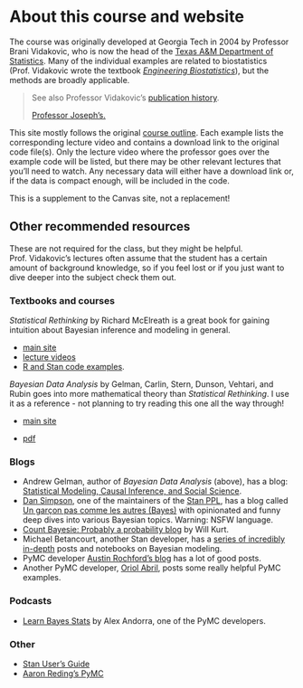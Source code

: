 # About this course and website {.unnumbered}

The course was originally developed at Georgia Tech in 2004 by Professor Brani Vidakovic, who is now the head of the [Texas A&M Department of Statistics](https://science.tamu.edu/news/2020/07/branislav-vidakovic-named-head-of-texas-am-statistics/). Many of the individual examples are related to biostatistics (Prof. Vidakovic wrote the textbook [*Engineering Biostatistics*](https://statbook.gatech.edu/index.html)), but the methods are broadly applicable.

> See also
> Professor Vidakovic's [publication history](https://scholar.google.com/citations?user=mjLdzMAAAAAJ).
>
> [Professor Joseph's.](https://scholar.google.com/citations?hl=en&user=-XDlRfAAAAAJ)


This site mostly follows the original [course outline](https://www2.isye.gatech.edu/isye6420/plan.html). Each example lists the corresponding lecture video and contains a download link to the original code file(s). Only the lecture video where the professor goes over the example code will be listed, but there may be other relevant lectures that you'll need to watch. Any necessary data will either have a download link or, if the data is compact enough, will be included in the code.

This is a supplement to the Canvas site, not a replacement!

## Other recommended resources

These are not required for the class, but they might be helpful. Prof. Vidakovic's lectures often assume that the student has a certain amount of background knowledge, so if you feel lost or if you just want to dive deeper into the subject check them out.

### Textbooks and courses

*Statistical Rethinking* by Richard McElreath is a great book for gaining intuition about Bayesian inference and modeling in general.

- [main site](https://xcelab.net/rm/statistical-rethinking/)
- [lecture videos](https://www.youtube.com/playlist?list=PLDcUM9US4XdMROZ57-OIRtIK0aOynbgZN)
- [R and Stan code examples](https://github.com/rmcelreath/rethinking). 

*Bayesian Data Analysis* by Gelman, Carlin, Stern, Dunson, Vehtari, and Rubin goes into more mathematical theory than *Statistical Rethinking*. I use it as a reference - not planning to try reading this one all the way through!

- [main site](http://www.stat.columbia.edu/~gelman/book/)

- [pdf](http://www.stat.columbia.edu/~gelman/book/BDA3.pdf)

### Blogs

- Andrew Gelman, author of *Bayesian Data Analysis* (above), has a blog: [Statistical Modeling, Causal Inference, and Social Science](https://statmodeling.stat.columbia.edu/).
- [Dan Simpson](https://dpsimpson.github.io/), one of the maintainers of the [Stan PPL](https://mc-stan.org/), has a blog called [Un garçon pas comme les autres (Bayes)](https://dansblog.netlify.app/) with opinionated and funny deep dives into various Bayesian topics. Warning: NSFW language.
- [Count Bayesie: Probably a probability blog](https://www.countbayesie.com/) by Will Kurt.
- Michael Betancourt, another Stan developer, has a [series of incredibly in-depth](https://betanalpha.github.io/writing/) posts and notebooks on Bayesian modeling.
- PyMC developer [Austin Rochford's blog](https://austinrochford.com/posts.html) has a lot of good posts.
- Another PyMC developer, [Oriol Abril](https://oriolabrilpla.cat/blog/), posts some really helpful PyMC examples.

### Podcasts

- [Learn Bayes Stats](https://learnbayesstats.com/) by Alex Andorra, one of the PyMC developers.

### Other

- [Stan User's Guide](https://mc-stan.org/docs/2_31/stan-users-guide/index.html)
- [Aaron Reding's PyMC](https://areding.github.io/6420-pymc/intro.html)
